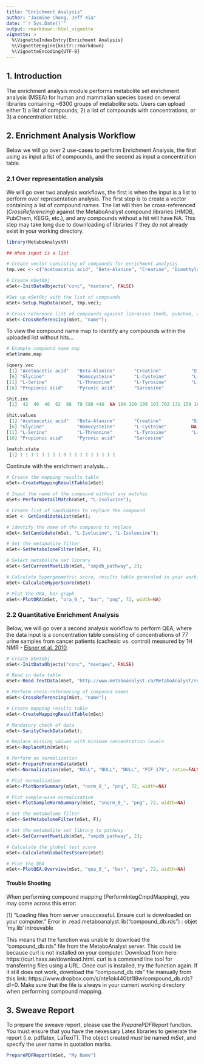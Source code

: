 ```yaml
---
title: "Enrichment Analysis"
author: "Jasmine Chong, Jeff Xia"
date: "`r Sys.Date()`"
output: rmarkdown::html_vignette
vignette: >
  %\VignetteIndexEntry{Enrichment Analysis}
  %\VignetteEngine{knitr::rmarkdown}
  %\VignetteEncoding{UTF-8}
---
```


## 1. Introduction

The enrichment analysis module performs metabolite set enrichment analysis (MSEA) for human and mammalian species based on several libraries containing ~6300 groups of metabolite sets. Users can upload either 1) a list of compounds, 2) a list of compounds with concentrations, or 3) a concentration table.

## 2. Enrichment Analysis Workflow

Below we will go over 2 use-cases to perform Enrichment Analysis, the first using as input a list of compounds, and the second as input a concentration table. 

### 2.1 Over representation analysis

We will go over two analysis workflows, the first is when the input is a list to perform over representation analysis. The first step is to create a vector containing a list of compound names. The list will then be cross-referenced (*CrossReferencing*) against the MetaboAnalyst compound libraries (HMDB, PubChem, KEGG, etc.), and any compounds without a hit will have NA. This step may take long due to downloading of libraries if they do not already exist in your working directory.

```r
library(MetaboAnalystR)

## When input is a list

# Create vector consisting of compounds for enrichment analysis 
tmp.vec <- c("Acetoacetic acid", "Beta-Alanine", "Creatine", "Dimethylglycine", "Fumaric acid", "Glycine", "Homocysteine", "L-Cysteine", "L-Isolucine", "L-Phenylalanine", "L-Serine", "L-Threonine", "L-Tyrosine", "L-Valine", "Phenylpyruvic acid", "Propionic acid", "Pyruvic acid", "Sarcosine")

# Create mSetObj
mSet<-InitDataObjects("conc", "msetora", FALSE)

#Set up mSetObj with the list of compounds
mSet<-Setup.MapData(mSet, tmp.vec);

# Cross reference list of compounds against libraries (hmdb, pubchem, chebi, kegg, metlin)
mSet<-CrossReferencing(mSet, "name");
```

To view the compound name map to identify any compounds within the uploaded list without hits...
```r
# Example compound name map
mSet$name.map 

$query.vec
 [1] "Acetoacetic acid"   "Beta-Alanine"       "Creatine"           "Dimethylglycine"    "Fumaric acid"      
 [6] "Glycine"            "Homocysteine"       "L-Cysteine"         "L-Isolucine"        "L-Phenylalanine"   
[11] "L-Serine"           "L-Threonine"        "L-Tyrosine"         "L-Valine"           "Phenylpyruvic acid"
[16] "Propionic acid"     "Pyruvic acid"       "Sarcosine"         

$hit.inx
 [1]  42  40  46  62  88  78 588 446  NA 104 120 109 103 702 131 159 164 185

$hit.values
 [1] "Acetoacetic acid"   "Beta-Alanine"       "Creatine"           "Dimethylglycine"    "Fumaric acid"      
 [6] "Glycine"            "Homocysteine"       "L-Cysteine"         NA                   "L-Phenylalanine"   
[11] "L-Serine"           "L-Threonine"        "L-Tyrosine"         "L-Valine"           "Phenylpyruvic acid"
[16] "Propionic acid"     "Pyruvic acid"       "Sarcosine"         

$match.state
 [1] 1 1 1 1 1 1 1 1 0 1 1 1 1 1 1 1 1 1
```

Continute with the enrichment analysis...
```r
# Create the mapping results table
mSet<-CreateMappingResultTable(mSet)

# Input the name of the compound without any matches 
mSet<-PerformDetailMatch(mSet, "L-Isolucine");

# Create list of candidates to replace the compound
mSet <- GetCandidateList(mSet);

# Identify the name of the compound to replace
mSet<-SetCandidate(mSet, "L-Isolucine", "L-Isoleucine");

# Set the metabolite filter
mSet<-SetMetabolomeFilter(mSet, F);

# Select metabolite set library
mSet<-SetCurrentMsetLib(mSet, "smpdb_pathway", 2);

# Calculate hypergeometric score, results table generated in your working directory
mSet<-CalculateHyperScore(mSet)

# Plot the ORA, bar-graph
mSet<-PlotORA(mSet, "ora_0_", "bar", "png", 72, width=NA)
```

### 2.2 Quantitative Enrichment Analysis

Below, we will go over a second analysis workflow to perform QEA, where the data input is a concentration table consisting of concentrations of 77 urine samples from cancer patients (cachexic vs. control) measured by 1H NMR - [Eisner et al. 2010](https://link.springer.com/article/10.1007%2Fs11306-010-0232-9). 

```r
# Create mSetObj
mSet<-InitDataObjects("conc", "msetqea", FALSE)

# Read in data table
mSet<-Read.TextData(mSet, "http://www.metaboanalyst.ca/MetaboAnalyst/resources/data/human_cachexia.csv", "rowu", "disc");

# Perform cross-referencing of compound names
mSet<-CrossReferencing(mSet, "name");

# Create mapping results table
mSet<-CreateMappingResultTable(mSet)

# Mandatory check of data 
mSet<-SanityCheckData(mSet);

# Replace missing values with minimum concentration levels
mSet<-ReplaceMin(mSet);

# Perform no normalization
mSet<-PreparePrenormData(mSet)
mSet<-Normalization(mSet, "NULL", "NULL", "NULL", "PIF_178", ratio=FALSE, ratioNum=20)

# Plot normalization
mSet<-PlotNormSummary(mSet, "norm_0_", "png", 72, width=NA)

# Plot sample-wise normalization
mSet<-PlotSampleNormSummary(mSet, "snorm_0_", "png", 72, width=NA)

# Set the metabolome filter
mSet<-SetMetabolomeFilter(mSet, F);

# Set the metabolite set library to pathway
mSet<-SetCurrentMsetLib(mSet, "smpdb_pathway", 2);

# Calculate the global test score
mSet<-CalculateGlobalTestScore(mSet)

# Plot the QEA
mSet<-PlotQEA.Overview(mSet, "qea_0_", "bar", "png", 72, width=NA)

```

#### Trouble Shooting

When performing compound mapping (PerformIntegCmpdMapping), you may come across this error:

[1] "Loading files from server unsuccessful. Ensure curl is downloaded on your computer."
Error in .read.metaboanalyst.lib("compound_db.rds") : 
  objet 'my.lib' introuvable
  
This means that the function was unable to download the "compound_db.rds" file from the MetaboAnalyst server. This could be because curl is not installed on your computer. Download from here: https://curl.haxx.se/download.html. curl is a command line tool for transferring files using a URL. Once curl is installed, try the function again. If it still does not work, download the "compound_db.rds" file manually from this link: https://www.dropbox.com/s/nte1ok440bt1l8w/compound_db.rds?dl=0. Make sure that the file is always in your current working directory when performing compound mapping.

## 3. Sweave Report 

To prepare the sweave report, please use the *PreparePDFReport* function. You must ensure that you have the nexessary Latex libraries to generate the report (i.e. pdflatex, LaTexiT). The object created *must* be named *mSet*, and specify the user name in quotation marks. 

```r
PreparePDFReport(mSet, "My Name")
```
